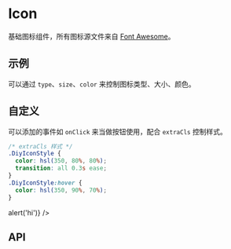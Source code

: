 
<Meta title="Doc/Icon" component={Icon} />

# Icon

基础图标组件，所有图标源文件来自 [Font Awesome](https://fontawesome.com/)。

## 示例

可以通过 `type`、`size`、`color` 来控制图标类型、大小、颜色。

<Preview>
  <Story id="story-icon--base" />
</Preview>

## 自定义

可以添加的事件如 `onClick` 来当做按钮使用，配合 `extraCls` 控制样式。

```css
/* extraCls 样式 */
.DiyIconStyle {
  color: hsl(350, 80%, 80%);
  transition: all 0.3s ease;
}
.DiyIconStyle:hover {
  color: hsl(350, 90%, 70%);
}
```

<Preview>
  <Icon type="trash" size={24} extraCls="DiyIconStyle" onClick={() => alert('hi')} />
</Preview>

## API

<Props of={Icon} />
